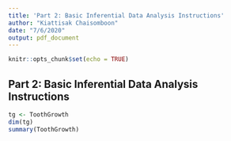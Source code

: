 ```yaml
---
title: 'Part 2: Basic Inferential Data Analysis Instructions'
author: "Kiattisak Chaisomboon"
date: "7/6/2020"
output: pdf_document
---
```


```r
knitr::opts_chunk$set(echo = TRUE)
```

## Part 2: Basic Inferential Data Analysis Instructions

```r
tg <- ToothGrowth
dim(tg)
summary(ToothGrowth)
```